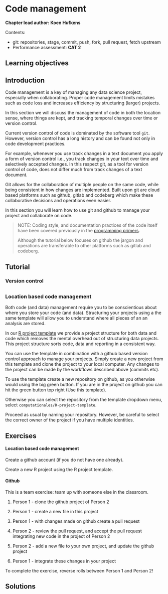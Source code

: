# Code management {#code_mgmt}

**Chapter lead author: Koen Hufkens**

Contents:

-   git: repositories, stage, commit, push, fork, pull request, fetch upstream
-   Performance assessment: **CAT 2**

## Learning objectives

## Introduction

Code management is a key of managing any data science project, especially when collaborating. Proper code management limits mistakes such as code loss and increases efficiency by structuring (larger) projects.

In this section we will discuss the management of code in both the location sense, where things are kept, and tracking temporal changes over time or version control.

Current version control of code is dominated by the software tool `git`. However, version control has a long history and can be found not only in code development practices.

For example, whenever you use track changes in a text document you apply a form of version control i.e., you track changes in your text over time and selectively accepted changes. In this respect git, as a tool for version control of code, does not differ much from track changes of a text document.

Git allows for the collaboration of multiple people on the same code, while being consistent in how changes are implemented. Built upon git are cloud based platforms such as github, gitlab and codeberg which make these collaborative decisions and operations even easier.

In this section you will learn how to use git and github to manage your project and collaborate on code.

> NOTE: Coding style, and documentation practices of the code itself have been covered previously in the [programming primers]().
>
> Although the tutorial below focuses on github the jargon and operations are transferable to other platforms such as gitlab and codeberg.

## Tutorial

### Version control

## 

### Location based code management

Both code (and data) management require you to be conscientious about where you store your code (and data). Structuring your projects using a the same template will allow you to understand where all pieces of an an analysis are stored.

In our [R project template](https://github.com/computationales/R_proj_template) we provide a project structure for both data and code which removes the mental overhead out of structuring data projects. This project structure sorts code, data and reporting in a consistent way.

You can use the template in combination with a github based version control approach to manage your projects. Simply create a new project from this template and clone the project to your local computer. Any changes to the project can be made by the workflows described above (commits etc).

To use the template create a new repository on github, as you otherwise would using the big green button. If you are in the project on github you can hit the green button top right (Use this template).

<!-- ![](https://github.com/bluegreen-labs/environmental_data_science_101/raw/main/images/green_button.png) -->

Otherwise you can select the repository from the template dropdown menu, select `computationales/R-project-template`.

<!-- ![](https://github.com/bluegreen-labs/environmental_data_science_101/raw/main/images/new_repo_1.png) -->

Proceed as usual by naming your repository. However, be careful to select the correct owner of the project if you have multiple identities.

<!-- ![](https://github.com/bluegreen-labs/environmental_data_science_101/raw/main/images/new_repo_2.png) -->

## Exercises

#### Location based code management

Create a github account (if you do not have one already).

Create a new R project using the R project template.

#### Github

This is a team exercise: team up with someone else in the classroom.

1.  Person 1 - clone the github project of Person 2

2.  Person 1 - create a new file in this project

3.  Person 1 - with changes made on github create a pull request

4.  Person 2 - review the pull request, and accept the pull request integrating new code in the project of Person 2

5.  Person 2 - add a new file to your own project, and update the github project

6.  Person 1 - integrate these changes in your project

To complete the exercise, reverse rolls between Person 1 and Person 2!

## Solutions
